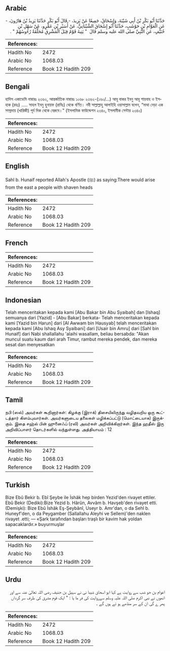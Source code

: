## Arabic


<div dir="rtl" lang="ar" style={{fontSize:'larger',backgroundColor:'#f8f9fa',padding:20}}>
حَدَّثَنَا أَبُو بَكْرِ بْنُ أَبِي شَيْبَةَ، وَإِسْحَاقُ، جَمِيعًا عَنْ يَزِيدَ، - قَالَ أَبُو بَكْرٍ حَدَّثَنَا يَزِيدُ بْنُ هَارُونَ، - عَنِ الْعَوَّامِ بْنِ حَوْشَبٍ، حَدَّثَنَا أَبُو إِسْحَاقَ الشَّيْبَانِيُّ، عَنْ أُسَيْرِ بْنِ عَمْرٍو، عَنْ سَهْلِ بْنِ حُنَيْفٍ، عَنِ النَّبِيِّ صلى الله عليه وسلم قَالَ ‏ "‏ يَتِيهُ قَوْمٌ قِبَلَ الْمَشْرِقِ مُحَلَّقَةٌ رُءُوسُهُمْ ‏"‏ ‏.‏
</div>
<div style={{backgroundColor:'#f8f9fa',padding:20, marginBottom: 10}}><table> <thead> <tr> <th>References:</th> <th></th> </tr> </thead> <tbody><tr><td>Hadith No</td><td>2472</td></tr><tr><td>Arabic No</td><td>1068.03</td></tr><tr><td>Reference</td><td>Book 12 Hadith 209</td></tr></tbody></table></div>

## Bengali


<div dir="ltr" lang="bn" style={{fontSize:'larger',backgroundColor:'#f8f9fa',padding:20}}>
হাদিস একাডেমি নাম্বারঃ ২৩৬২, আন্তর্জাতিক নাম্বারঃ ১০৬৮ ২৩৬২-(১৬০/...) আবূ বাকর ইবনু আবূ শায়বাহ ও ইসহাক (রহঃ) ..... সাহল ইবনু হুনায়ফ (রাযিঃ) থেকে বর্ণিত। নবী সাল্লাল্লাহু আলাইহি ওয়াসাল্লাম বলেন, “মাথা নেড়া এক সম্প্রদায় (খারিজী) পূর্ব দিক থেকে বেরুবে।" (ইসলামিক ফাউন্ডেশন ২৩৪০, ইসলামীক সেন্টার ২৩৪০)
</div>
<div style={{backgroundColor:'#f8f9fa',padding:20, marginBottom: 10}}><table> <thead> <tr> <th>References:</th> <th></th> </tr> </thead> <tbody><tr><td>Hadith No</td><td>2472</td></tr><tr><td>Arabic No</td><td>1068.03</td></tr><tr><td>Reference</td><td>Book 12 Hadith 209</td></tr></tbody></table></div>

## English


<div dir="ltr" lang="en" style={{fontSize:'larger',backgroundColor:'#f8f9fa',padding:20}}>
Sahl b. Hunaif reported Allah's Apostle (ﷺ) as saying:There would arise from the east a people with shaven heads
</div>
<div style={{backgroundColor:'#f8f9fa',padding:20, marginBottom: 10}}><table> <thead> <tr> <th>References:</th> <th></th> </tr> </thead> <tbody><tr><td>Hadith No</td><td>2472</td></tr><tr><td>Arabic No</td><td>1068.03</td></tr><tr><td>Reference</td><td>Book 12 Hadith 209</td></tr></tbody></table></div>

## French


<div dir="ltr" lang="fr" style={{fontSize:'larger',backgroundColor:'#f8f9fa',padding:20}}>

</div>
<div style={{backgroundColor:'#f8f9fa',padding:20, marginBottom: 10}}><table> <thead> <tr> <th>References:</th> <th></th> </tr> </thead> <tbody><tr><td>Hadith No</td><td>2472</td></tr><tr><td>Arabic No</td><td>1068.03</td></tr><tr><td>Reference</td><td>Book 12 Hadith 209</td></tr></tbody></table></div>

## Indonesian


<div dir="ltr" lang="id" style={{fontSize:'larger',backgroundColor:'#f8f9fa',padding:20}}>
Telah menceritakan kepada kami [Abu Bakar bin Abu Syaibah] dan [Ishaq] semuanya dari [Yazid] - [Abu Bakar] berkata- Telah menceritakan kepada kami [Yazid bin Harun] dari [Al Awwam bin Hausyab] telah menceritakan kepada kami [Abu Ishaq Asy Syaibani] dari [Usair bin Amru] dari [Sahl bin Hunaif] dari Nabi shallallahu 'alaihi wasallam, beliau bersabda: "Akan muncul suatu kaum dari arah Timur, rambut mereka pendek, dan mereka sesat dan menyesatkan
</div>
<div style={{backgroundColor:'#f8f9fa',padding:20, marginBottom: 10}}><table> <thead> <tr> <th>References:</th> <th></th> </tr> </thead> <tbody><tr><td>Hadith No</td><td>2472</td></tr><tr><td>Arabic No</td><td>1068.03</td></tr><tr><td>Reference</td><td>Book 12 Hadith 209</td></tr></tbody></table></div>

## Tamil


<div dir="ltr" lang="ta" style={{fontSize:'larger',backgroundColor:'#f8f9fa',padding:20}}>
நபி (ஸல்) அவர்கள் கூறினார்கள்: கிழக்கு (இராக்) திசையிலிருந்து வழிதவறிய ஒரு கூட்டத்தார் கிளம்புவார்கள். அவர்களுடைய தலைகள் மழிக்கப்பட்டு (மொட்டையாக) இருக்கும். இதை சஹ்ல் பின் ஹுனைஃப் (ரலி) அவர்கள் அறிவிக்கிறார்கள். இந்த ஹதீஸ் இரு அறிவிப்பாளர் தொடர்களில் வந்துள்ளது. அத்தியாயம் : 12
</div>
<div style={{backgroundColor:'#f8f9fa',padding:20, marginBottom: 10}}><table> <thead> <tr> <th>References:</th> <th></th> </tr> </thead> <tbody><tr><td>Hadith No</td><td>2472</td></tr><tr><td>Arabic No</td><td>1068.03</td></tr><tr><td>Reference</td><td>Book 12 Hadith 209</td></tr></tbody></table></div>

## Turkish


<div dir="ltr" lang="tr" style={{fontSize:'larger',backgroundColor:'#f8f9fa',padding:20}}>
Bize Ebû Bekir b. Ebî Şeybe ile İshâk hep birden Yezid'den rivayet ettiler. Ebû Bekir (Dediki):Bize Yezid b. Hârûn, Avvâm b. Havşeb'den rivayet etti. (Demişki): Bize Ebû İshâk Eş-Şeybânî, Useyr b. Amr'dan, o da Sehl b. Huneyf'den, o da Peygamber (Sallallahu Aleyhi ve Sellem)'den naklen rivayet .etti; — «Şark tarafından başları traşlı bir kavim hak yoldan sapacaklardır.» buyurmuşlar
</div>
<div style={{backgroundColor:'#f8f9fa',padding:20, marginBottom: 10}}><table> <thead> <tr> <th>References:</th> <th></th> </tr> </thead> <tbody><tr><td>Hadith No</td><td>2472</td></tr><tr><td>Arabic No</td><td>1068.03</td></tr><tr><td>Reference</td><td>Book 12 Hadith 209</td></tr></tbody></table></div>

## Urdu


<div dir="rtl" lang="ur" style={{fontSize:'larger',backgroundColor:'#f8f9fa',padding:20}}>
اعوام بن حو شب سے روایت ہے کہا ابو اسحاق شیبا نی نے سہیل بن حنیف رضی اللہ تعالیٰ عنہ سے اور انھوں نے نبی اکرم صلی اللہ علیہ وسلم سےروایت کی فر ما یا : " ایک قوم مشرق کی طرف سر گرداں پھر ے گی ان کے سر منڈھے ہو ئے ہوں گے ۔
</div>
<div style={{backgroundColor:'#f8f9fa',padding:20, marginBottom: 10}}><table> <thead> <tr> <th>References:</th> <th></th> </tr> </thead> <tbody><tr><td>Hadith No</td><td>2472</td></tr><tr><td>Arabic No</td><td>1068.03</td></tr><tr><td>Reference</td><td>Book 12 Hadith 209</td></tr></tbody></table></div>